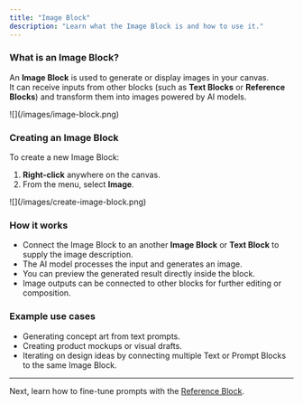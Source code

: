 ```yaml
---
title: "Image Block"
description: "Learn what the Image Block is and how to use it."
---
```


### What is an Image Block?

An **Image Block** is used to generate or display images in your canvas.\
It can receive inputs from other blocks (such as **Text Blocks** or **Reference Blocks**) and transform them into images powered by AI models.

<Frame>
  ![](/images/image-block.png)
</Frame>

### Creating an Image Block

To create a new Image Block:

1. **Right-click** anywhere on the canvas.
2. From the menu, select **Image**.

<Frame>
  ![](/images/create-image-block.png)
</Frame>

### How it works

- Connect the Image Block to an another **Image Block** or **Text Block** to supply the image description.
- The AI model processes the input and generates an image.
- You can preview the generated result directly inside the block.
- Image outputs can be connected to other blocks for further editing or composition.

### Example use cases

- Generating concept art from text prompts.
- Creating product mockups or visual drafts.
- Iterating on design ideas by connecting multiple Text or Prompt Blocks to the same Image Block.

---

Next, learn how to fine-tune prompts with the [Reference Block](/blocks/prompt).